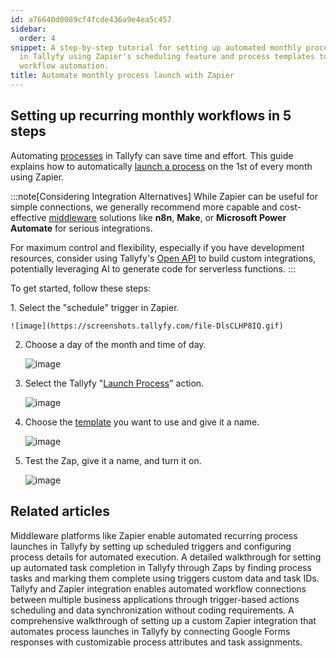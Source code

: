 ```yaml
---
id: a76640d0089cf4fcde436a9e4ea5c457
sidebar:
  order: 4
snippet: A step-by-step tutorial for setting up automated monthly process launches
  in Tallyfy using Zapier's scheduling feature and process templates to streamline
  workflow automation.
title: Automate monthly process launch with Zapier
---
```



## Setting up recurring monthly workflows in 5 steps

Automating [processes](/products/pro/tracking-and-tasks/processes/) in Tallyfy can save time and effort. This guide explains how to automatically [launch a process](/products/pro/launching/) on the 1st of every month using Zapier.

:::note[Considering Integration Alternatives]
While Zapier can be useful for simple connections, we generally recommend more capable and cost-effective [middleware](/products/pro/integrations/middleware/) solutions like **n8n**, **Make**, or **Microsoft Power Automate** for serious integrations.

For maximum control and flexibility, especially if you have development resources, consider using Tallyfy's [Open API](/products/pro/integrations/open-api/) to build custom integrations, potentially leveraging AI to generate code for serverless functions.
:::

To get started, follow these steps:

<Steps>
1. Select the "schedule" trigger in Zapier.

    ![image](https://screenshots.tallyfy.com/file-DlsCLHP8IQ.gif)
2. Choose a day of the month and time of day.

    ![image](https://screenshots.tallyfy.com/file-h3XhC5aaj4.gif)
3. Select the Tallyfy "[Launch Process](/products/pro/launching/)" action.

    ![image](https://screenshots.tallyfy.com/file-ZOQFXhHTpb.gif)
4. Choose the [template](/products/pro/documenting/templates/) you want to use and give it a name.

    ![image](https://screenshots.tallyfy.com/file-8NURaWIzfo.gif)
5. Test the Zap, give it a name, and turn it on.

    ![image](https://screenshots.tallyfy.com/file-Cvp0LR7kLx.gif)
</Steps>


## Related articles
<CardGrid>
<LinkTitleCard header="<b>Launching > Automatically schedule a process</b>" href="/products/pro/launching/how-can-i-schedule-a-process-in-tallyfy-using-middleware/" > Middleware platforms like Zapier enable automated recurring process launches in Tallyfy by setting up scheduled triggers and configuring process details for automated execution. </LinkTitleCard>
<LinkTitleCard header="<b>Zapier > Automate tasks in Tallyfy using zaps</b>" href="/products/pro/integrations/middleware/zapier/how-to-automate-tasks-in-tallyfy-using-zaps/" > A detailed walkthrough for setting up automated task completion in Tallyfy through Zaps by finding process tasks and marking them complete using triggers custom data and task IDs. </LinkTitleCard>
<LinkTitleCard header="<b>Middleware > Zapier</b>" href="/products/pro/integrations/middleware/zapier/" > Tallyfy and Zapier integration enables automated workflow connections between multiple business applications through trigger-based actions scheduling and data synchronization without coding requirements. </LinkTitleCard>
<LinkTitleCard header="<b>Zapier > Action to 'Launch Process'</b>" href="/products/pro/integrations/middleware/zapier/how-to-customize-your-tallyfy-zap-for-launch-process/" > A comprehensive walkthrough of setting up a custom Zapier integration that automates process launches in Tallyfy by connecting Google Forms responses with customizable process attributes and task assignments. </LinkTitleCard>
</CardGrid>
